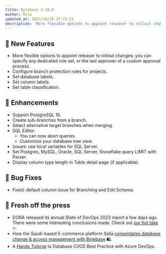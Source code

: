 ```yaml
---
title: Bytebase 2.10.0
author: Mila
updated_at: 2023/10/26 17:21:21
description: 'More flexible options to appoint releaser to rollout changes. Set database & column labels'
---
```



## 🚀 New Features

- More flexible options to appoint releaser to rollout changes: you can specify any dedicated role set, or the last approver of a custom approval process.
- Configure branch protection rules for projects.
- Set database labels.
- Set column labels.
- Set table classification.

## 🎄 Enhancements

- Support PostgreSQL 16.
- Create sub-branches from a branch.
- Select alternative target branches when merging.
- SQL Editor:
  - You can now abort queries.
  - Customize your database tree view.
- Issues: use local variables for SQL Server.
- Set Postgres, MySQL, Oracle, SQL Server, Snowflake query LIMIT with Parser.
- Display column type length in Table detail page (if applicable).

## 🐞 Bug Fixes

- Fixed: default column issue for Branching and Edit Schema.

## 📰 Fresh off the press

- DORA released its annual State of DevOps 2023 report a few days ago. There were some interesting conclusions made. Check out [our hot take](https://www.bytebase.com/blog/dora-state-of-devops-2023/) 🔥.
- How the Saudi-based E-commerce platform Salla [consolidates database change & access management with Bytebase](https://www.bytebase.com/blog/salla-case-study/) 🛍️.
- A [Handy Tutorial](/tutorials/gitops-azure-devops-workflow/) to Database CI/CD Best Practice with Azure DevOps.

<InstallUpgrade />
